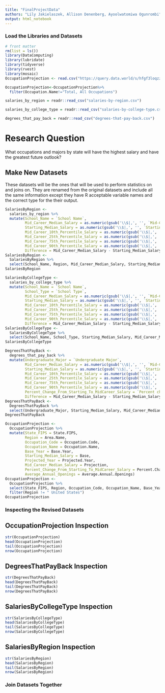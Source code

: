 ```yaml
---
title: "FinalProjectData"
authors: "Lily Jakielaszek, Allison Denenberg, Ayoolwatomiwa Ogunrombi"
output: html_notebook
---
```


### Load the Libraries and Datasets
```r
# front matter
rm(list = ls())
library(DataComputing)
library(lubridate)
library(tidyverse)
library(rvest)
library(mosaic)
OccupationProjection <- read.csv("https://query.data.world/s/hfgf3loqzzbk34aytghvne5sxg3ljr", header=TRUE, stringsAsFactors=FALSE);

OccupationProjection<-OccupationProjection%>%
  filter(Occupation.Name!="Total, All Occupations")

salaries_by_region = readr::read_csv("salaries-by-region.csv")

salaries_by_college_type = readr::read_csv("salaries-by-college-type.csv")

degrees_that_pay_back = readr::read_csv("degrees-that-pay-back.csv")
```
# Research Question

What occupations and majors by state will have the highest salary and have the greatest future outlook?

## Make New Datasets

These datasets will be the ones that will be used to perform statistics on and joins on. They are renamed from the original datasets and include all the same information except they have R acceptable variable names and the correct type for the their output. 

```r
SalariesByRegion <-
  salaries_by_region %>%
  mutate(School_Name = `School Name`,
         Mid_Career_Median_Salary = as.numeric(gsub('\\$|,', '', `Mid-Career Median Salary`)),
         Starting_Median_Salary = as.numeric(gsub('\\$|,', '', `Starting Median Salary`)),
         Mid_Career_10th_Percentile_Salary = as.numeric(gsub('\\$|,', '', `Mid-Career 10th Percentile Salary`)),
         Mid_Career_25th_Percentile_Salary = as.numeric(gsub('\\$|,', '', `Mid-Career 25th Percentile Salary`)),
         Mid_Career_75th_Percentile_Salary = as.numeric(gsub('\\$|,', '', `Mid-Career 75th Percentile Salary`)),
         Mid_Career_90th_Percentile_Salary = as.numeric(gsub('\\$|,', '', `Mid-Career 90th Percentile Salary`)),
         Difference = Mid_Career_Median_Salary - Starting_Median_Salary) 
SalariesByRegion <- 
  SalariesByRegion %>%
  select(School_Name, Region, Mid_Career_Median_Salary, Starting_Median_Salary, Mid_Career_10th_Percentile_Salary, Mid_Career_25th_Percentile_Salary, Mid_Career_75th_Percentile_Salary, Mid_Career_90th_Percentile_Salary, Difference)
SalariesByRegion
```
```r
SalariesByCollegeType <-
  salaries_by_college_type %>%
  mutate(School_Name = `School Name`,
         School_Type = `School Type`,
         Mid_Career_Median_Salary = as.numeric(gsub('\\$|,', '', `Mid-Career Median Salary`)),
         Starting_Median_Salary = as.numeric(gsub('\\$|,', '', `Starting Median Salary`)),
         Mid_Career_10th_Percentile_Salary = as.numeric(gsub('\\$|,', '', `Mid-Career 10th Percentile Salary`)),
         Mid_Career_25th_Percentile_Salary = as.numeric(gsub('\\$|,', '', `Mid-Career 25th Percentile Salary`)),
         Mid_Career_75th_Percentile_Salary = as.numeric(gsub('\\$|,', '', `Mid-Career 75th Percentile Salary`)),
         Mid_Career_90th_Percentile_Salary = as.numeric(gsub('\\$|,', '', `Mid-Career 90th Percentile Salary`)),
         Difference = Mid_Career_Median_Salary - Starting_Median_Salary)
SalariesByCollegeType <-
  SalariesByCollegeType %>%
  select(School_Name, School_Type, Starting_Median_Salary, Mid_Career_Median_Salary, Mid_Career_10th_Percentile_Salary, Mid_Career_25th_Percentile_Salary, Mid_Career_75th_Percentile_Salary, Mid_Career_90th_Percentile_Salary, Difference)
SalariesByCollegeType
```

```r
DegreesThatPayBack <-
  degrees_that_pay_back %>%
  mutate(Undergraduate_Major = `Undergraduate Major`,
         Mid_Career_Median_Salary = as.numeric(gsub('\\$|,', '', `Mid-Career Median Salary`)),
         Starting_Median_Salary = as.numeric(gsub('\\$|,', '', `Starting Median Salary`)),
         Mid_Career_10th_Percentile_Salary = as.numeric(gsub('\\$|,', '', `Mid-Career 10th Percentile Salary`)),
         Mid_Career_25th_Percentile_Salary = as.numeric(gsub('\\$|,', '', `Mid-Career 25th Percentile Salary`)),
         Mid_Career_75th_Percentile_Salary = as.numeric(gsub('\\$|,', '', `Mid-Career 75th Percentile Salary`)),
         Mid_Career_90th_Percentile_Salary = as.numeric(gsub('\\$|,', '', `Mid-Career 90th Percentile Salary`)),
         Percent_Change_From_Starting_To_MidCareer_Salary = `Percent change from Starting to Mid-Career Salary`,
         Difference = Mid_Career_Median_Salary - Starting_Median_Salary)
DegreesThatPayBack <-
  DegreesThatPayBack %>%
  select(Undergraduate_Major, Starting_Median_Salary, Mid_Career_Median_Salary, Mid_Career_10th_Percentile_Salary, Mid_Career_25th_Percentile_Salary, Mid_Career_75th_Percentile_Salary, Mid_Career_90th_Percentile_Salary, Percent_Change_From_Starting_To_MidCareer_Salary, Difference)
DegreesThatPayBack
```
```r
OccupationProjection <-
  OccupationProjection %>%
  mutate(State_FIPS = State.FIPS,
         Region = Area.Name,
         Occupation_Code = Occupation.Code,
         Occupation_Name = Occupation.Name,
         Base_Year = Base.Year,
         Starting_Median_Salary = Base,
         Projected_Year = Projected.Year,
         Mid_Career_Median_Salary = Projection,
         Percent_Change_From_Starting_To_MidCareer_Salary = Percent.Change,
         Average_Annual_Openings = Average.Annual.Openings) 
OccupationProjection <-
  OccupationProjection %>%
  select(State_FIPS, Region, Occupation_Code, Occupation_Name, Base_Year, Starting_Median_Salary, Projected_Year, Mid_Career_Median_Salary, Change, Percent_Change_From_Starting_To_MidCareer_Salary, Average_Annual_Openings) %>%
  filter(Region != " United States")
OccupationProjection
```
### Inspecting the Revised Datasets 
## OccupationProjection Inspection
```r
str(OccupationProjection)
head(OccupationProjection)
tail(OccupationProjection)
nrow(OccupationProjection)
```

## DegreesThatPayBack Inspection
```r
str(DegreesThatPayBack)
head(DegreesThatPayBack)
tail(DegreesThatPayBack)
nrow(DegreesThatPayBack)
```

## SalariesByCollegeType Inspection
```r
str(SalariesByCollegeType)
head(SalariesByCollegeType)
tail(SalariesByCollegeType)
nrow(SalariesByCollegeType)
```

## SalariesByRegion Inspection
```r
str(SalariesByRegion)
head(SalariesByRegion)
tail(SalariesByRegion)
nrow(SalariesByRegion)
```

### Join Datasets Together 
```r

```

